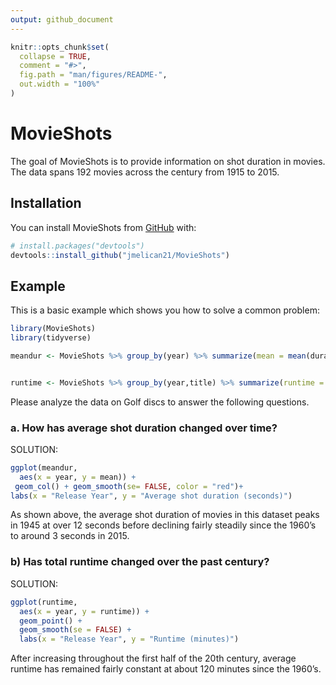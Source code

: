 ```yaml
---
output: github_document
---
```


<!-- README.md is generated from README.Rmd. Please edit that file -->

```r
knitr::opts_chunk$set(
  collapse = TRUE,
  comment = "#>",
  fig.path = "man/figures/README-",
  out.width = "100%"
)
```

# MovieShots

<!-- badges: start -->
<!-- badges: end -->

The goal of MovieShots is to provide information on shot duration in movies. The data spans 192 movies across the century from 1915 to 2015. 

## Installation

You can install MovieShots from [GitHub](https://github.com/) with:

``` r
# install.packages("devtools")
devtools::install_github("jmelican21/MovieShots")
```
## Example

This is a basic example which shows you how to solve a common problem:

```r
library(MovieShots)
library(tidyverse)

meandur <- MovieShots %>% group_by(year) %>% summarize(mean = mean(duration))


runtime <- MovieShots %>% group_by(year,title) %>% summarize(runtime = sum(duration)/60) #divide by 60 for minutes

```

Please analyze the data on Golf discs to answer the following questions.

### a. How has average shot duration changed over time?

SOLUTION:

```r
ggplot(meandur,
  aes(x = year, y = mean)) +
 geom_col() + geom_smooth(se= FALSE, color = "red")+
labs(x = "Release Year", y = "Average shot duration (seconds)")
```

As shown above, the average shot duration of movies in this dataset peaks in 1945 at over 12 seconds before declining fairly steadily since the 1960's to around 3 seconds in 2015.




### b) Has total runtime changed over the past century?

SOLUTION:

```r
ggplot(runtime,
  aes(x = year, y = runtime)) +
  geom_point() + 
  geom_smooth(se = FALSE) + 
  labs(x = "Release Year", y = "Runtime (minutes)")
```

After increasing throughout the first half of the 20th century, average runtime has remained fairly constant at about 120 minutes since the 1960's. 

